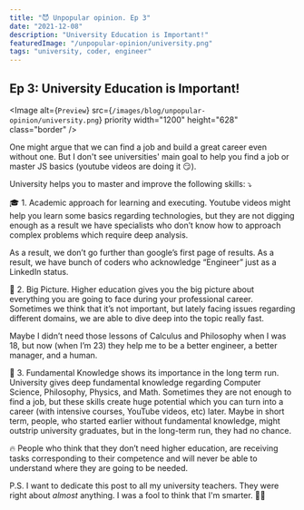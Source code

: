```yaml
---
title: "😈 Unpopular opinion. Ep 3"
date: "2021-12-08"
description: "University Education is Important!"
featuredImage: "/unpopular-opinion/university.png"
tags: "university, coder, engineer"
---
```


## Ep 3: University Education is Important!

<Image
  alt={`Preview`}
  src={`/images/blog/unpopular-opinion/university.png`}
  priority
  width="1200"
  height="628"
  class="border"
/>

One might argue that we can find a job and build a great career even without one. But I don't see universities' main goal to help you find a job or master JS basics (youtube videos are doing it 😏).

University helps you to master and improve the following skills: ⤵️

🎓 1. Academic approach for learning and executing.
Youtube videos might help you learn some basics regarding technologies, but they are not digging enough as a result we have specialists who don’t know how to approach complex problems which require deep analysis.

As a result, we don’t go further than google’s first page of results.
As a result, we have bunch of coders who acknowledge “Engineer” just as a LinkedIn status.

🌁 2. Big Picture.
Higher education gives you the big picture about everything you are going to face during your professional career. Sometimes we think that it’s not important, but lately facing issues regarding different domains, we are able to dive deep into the topic really fast.

Maybe I didn’t need those lessons of Calculus and Philosophy when I was 18, but now (when I’m 23) they help me to be a better engineer, a better manager, and a human.

🧐 3. Fundamental Knowledge shows its importance in the long term run.
University gives deep fundamental knowledge regarding Computer Science, Philosophy, Physics, and Math. Sometimes they are not enough to find a job, but these skills create huge potential which you can turn into a career (with intensive courses, YouTube videos, etc) later. Maybe in short term, people, who started earlier without fundamental knowledge, might outstrip university graduates, but in the long-term run, they had no chance.

🔥 People who think that they don’t need higher education, are receiving tasks corresponding to their competence and will never be able to understand where they are going to be needed.

P.S. I want to dedicate this post to all my university teachers. They were right about _almost_ anything. I was a fool to think that I'm smarter. 🙏🏻

